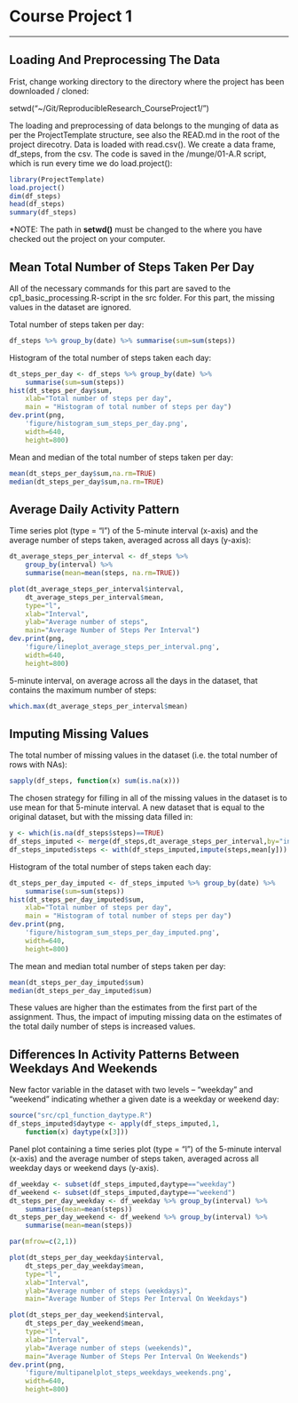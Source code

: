 # Course Project 1
***
## Loading And Preprocessing The Data
Frist, change working directory to the directory where the project has been downloaded / cloned:

setwd("~/Git/ReproducibleResearch_CourseProject1/")

The loading and preprocessing of data belongs to the munging of data as per the ProjectTemplate structure, see also the READ.md in the root of the project direcotry. Data is loaded with read.csv(). We create a data frame, df_steps, from the csv. The code is saved in the /munge/01-A.R script, which is run every time we do load.project():

```r
library(ProjectTemplate)
load.project()
dim(df_steps)
head(df_steps)
summary(df_steps)
```
*NOTE: The path in **setwd()** must be changed to the where you have checked out the project on your computer.

## Mean Total Number of Steps Taken Per Day

All of the necessary commands for this part are saved to the cp1_basic_processing.R-script in the src folder. For this part, the missing values in the dataset are ignored.

Total number of steps taken per day:
```r
df_steps %>% group_by(date) %>% summarise(sum=sum(steps))
```

Histogram of the total number of steps taken each day:
```r
dt_steps_per_day <- df_steps %>% group_by(date) %>%
    summarise(sum=sum(steps))
hist(dt_steps_per_day$sum, 
    xlab="Total number of steps per day",
    main = "Histogram of total number of steps per day")
dev.print(png, 
    'figure/histogram_sum_steps_per_day.png',
    width=640,
    height=800)

```

Mean and median of the total number of steps taken per day:
```r
mean(dt_steps_per_day$sum,na.rm=TRUE)
median(dt_steps_per_day$sum,na.rm=TRUE)
```

## Average Daily Activity Pattern

Time series plot (type = "l") of the 5-minute interval (x-axis) and the average number of steps taken, averaged across all days (y-axis):
```r
dt_average_steps_per_interval <- df_steps %>%
    group_by(interval) %>%
    summarise(mean=mean(steps, na.rm=TRUE))

plot(dt_average_steps_per_interval$interval,
    dt_average_steps_per_interval$mean,
    type="l",
    xlab="Interval",
    ylab="Average number of steps",
    main="Average Number of Steps Per Interval")
dev.print(png, 
    'figure/lineplot_average_steps_per_interval.png',
    width=640,
    height=800)
```

5-minute interval, on average across all the days in the dataset, that contains the maximum number of steps:
```r
which.max(dt_average_steps_per_interval$mean)
```

## Imputing Missing Values

The total number of missing values in the dataset (i.e. the total number of rows with NAs):
```r
sapply(df_steps, function(x) sum(is.na(x)))
```

The chosen strategy for filling in all of the missing values in the dataset is to use mean for that 5-minute interval. A new dataset that is equal to the original dataset, but with the missing data filled in:
```r
y <- which(is.na(df_steps$steps)==TRUE) 
df_steps_imputed <- merge(df_steps,dt_average_steps_per_interval,by="interval")
df_steps_imputed$steps <- with(df_steps_imputed,impute(steps,mean[y]))
```

Histogram of the total number of steps taken each day:
```r
dt_steps_per_day_imputed <- df_steps_imputed %>% group_by(date) %>%
    summarise(sum=sum(steps))
hist(dt_steps_per_day_imputed$sum, 
    xlab="Total number of steps per day",
    main = "Histogram of total number of steps per day")
dev.print(png, 
    'figure/histogram_sum_steps_per_day_imputed.png',
    width=640,
    height=800)
```

The mean and median total number of steps taken per day:
```r
mean(dt_steps_per_day_imputed$sum)
median(dt_steps_per_day_imputed$sum)
```
These values are higher than the estimates from the first part of the assignment. Thus, the impact of imputing missing data on the estimates of the total daily number of steps is increased values.

## Differences In Activity Patterns Between Weekdays And Weekends

New factor variable in the dataset with two levels – “weekday” and “weekend” indicating whether a given date is a weekday or weekend day:
```r
source("src/cp1_function_daytype.R")
df_steps_imputed$daytype <- apply(df_steps_imputed,1,
    function(x) daytype(x[3]))
```

Panel plot containing a time series plot (type = "l") of the 5-minute interval (x-axis) and the average number of steps taken, averaged across all weekday days or weekend days (y-axis). 
```r
df_weekday <- subset(df_steps_imputed,daytype=="weekday")
df_weekend <- subset(df_steps_imputed,daytype=="weekend")
dt_steps_per_day_weekday <- df_weekday %>% group_by(interval) %>%
    summarise(mean=mean(steps))
dt_steps_per_day_weekend <- df_weekend %>% group_by(interval) %>%
    summarise(mean=mean(steps))

par(mfrow=c(2,1))

plot(dt_steps_per_day_weekday$interval,
    dt_steps_per_day_weekday$mean,
    type="l",
    xlab="Interval",
    ylab="Average number of steps (weekdays)",
    main="Average Number of Steps Per Interval On Weekdays")

plot(dt_steps_per_day_weekend$interval,
    dt_steps_per_day_weekend$mean,
    type="l",
    xlab="Interval",
    ylab="Average number of steps (weekends)",
    main="Average Number of Steps Per Interval On Weekends")
dev.print(png, 
    'figure/multipanelplot_steps_weekdays_weekends.png',
    width=640,
    height=800)
```

